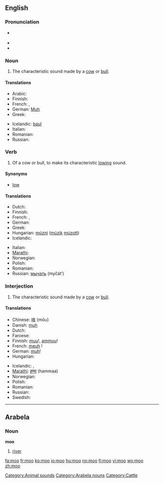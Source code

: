 {{also|MOO|Moʻo|moʻo}}
==English==

===Pronunciation===
* {{a|UK|US}} {{IPA|/muː/}}
* {{rhymes|uː}}
* {{homophones|mu}}

===Noun===
{{en-noun}}

# {{onomatopoeia}} The characteristic sound made by a [[cow]] or [[bull]].

====Translations====
{{trans-top|characteristic sound made by a cow or bull}}
* Arabic: {{t|ar|جوار|m|tr=jiwaar|sc=Arab}}
* Finnish: {{t-|fi|ammunta}}
* French: {{t+|fr|meuglement|m}},  {{t|fr|beuglement|m}}
* German: [[Muh]] {{n}}
* Greek: {{t|el|μουγκανητό|n|tr=muganitó|sc=Grek}}
{{trans-mid}}
* Icelandic: [[baul]] {{n}}
* Italian: {{t-|it|muggito|m}}
* Romanian: {{t-|ro|muget|n}}
* Russian: {{t+|ru|мычание|n|tr=myčánije|sc=Cyrl}}
{{trans-bottom}}

===Verb===
{{en-verb}}

# {{intransitive}} Of a cow or bull, to make its characteristic [[low#Etymology 2|lowing]] sound.

====Synonyms====
* [[low]]

====Translations====
{{trans-top|to make a lowing sound}}
* Dutch: {{t+|nl|loeien}}
* Finnish: {{t+|fi|ammua}}
* French: {{t+|fr|meugler}},  {{t|fr|beugler}}
* German: {{t-|de|muhen}}
* Greek: {{t|el|μουγκανίζω|tr=muganízo|sc=Grek}}
* Hungarian: [[múzni]] ([[múzik]] [[múzott]])
* Icelandic: {{t-|is|baula}}
{{trans-mid}}
* Italian: {{t-|it|muggire}}
* [[Marathi]]: {{t-|mr|हंबरण|tr=humbarna|sc=Deva|xs=Marathi}}
* Norwegian: {{t-|no|raute}}
* Polish: {{t-|pl|muczeć}}
* Romanian: {{t-|ro|muget}}
* Russian: [[мычать]] (myčát’)
{{trans-bottom}}

===Interjection===
{{en-interjection}}

# The characteristic sound made by a [[cow]] or [[bull]].

====Translations====
{{trans-top|sound made by a cow or bull}}
* Chinese: [[哞]] (mōu)
* Danish: [[muh]]
* Dutch: {{t-|nl|boe}}
* Faroese: {{t-|fo|mø|xs=Faroese}}
* Finnish: [[muu]]!, [[ammuu]]!
* French: [[meuh]]&nbsp;!
* German: [[muh]]!
* Hungarian: {{t-|hu|mú}}
{{trans-mid}}
* Icelandic: {{t-|is|mu}}, {{t-|is|mö}}
* [[Marathi]]: [[हम्मा]] (hammaa)
* Norwegian: {{t+|no|mø}}
* Polish: {{t-|pl|mu}}
* Romanian: {{t-|ro|mu}}
* Russian: {{t+|ru|му|tr=mu|sc=Cyrl}}
* Swedish: {{t+|sv|mu}}
{{trans-bottom}}

----

==Arabela==

===Noun===
'''moo'''

# [[river]]

[[Category:Animal sounds]]
[[Category:Arabela nouns]]
[[Category:Cattle]]

[[fa:moo]]
[[fr:moo]]
[[ko:moo]]
[[io:moo]]
[[hu:moo]]
[[no:moo]]
[[fi:moo]]
[[vi:moo]]
[[wo:moo]]
[[zh:moo]]